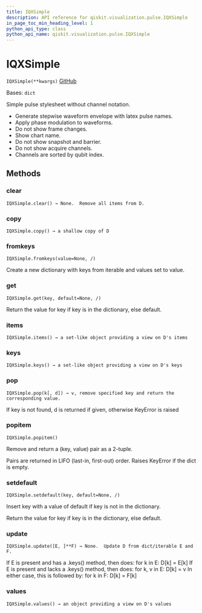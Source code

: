```yaml
---
title: IQXSimple
description: API reference for qiskit.visualization.pulse.IQXSimple
in_page_toc_min_heading_level: 1
python_api_type: class
python_api_name: qiskit.visualization.pulse.IQXSimple
---
```


# IQXSimple

<span id="qiskit.visualization.pulse.IQXSimple" />

`IQXSimple(**kwargs)` [GitHub](https://github.com/qiskit/qiskit/tree/stable/0.24/qiskit/visualization/pulse_v2/stylesheet.py "view source code")

Bases: `dict`

Simple pulse stylesheet without channel notation.

*   Generate stepwise waveform envelope with latex pulse names.
*   Apply phase modulation to waveforms.
*   Do not show frame changes.
*   Show chart name.
*   Do not show snapshot and barrier.
*   Do not show acquire channels.
*   Channels are sorted by qubit index.

## Methods

<span id="qiskit-visualization-pulse-iqxsimple-clear" />

### clear

<span id="qiskit.visualization.pulse.IQXSimple.clear" />

`IQXSimple.clear() → None.  Remove all items from D.`

<span id="qiskit-visualization-pulse-iqxsimple-copy" />

### copy

<span id="qiskit.visualization.pulse.IQXSimple.copy" />

`IQXSimple.copy() → a shallow copy of D`

<span id="qiskit-visualization-pulse-iqxsimple-fromkeys" />

### fromkeys

<span id="qiskit.visualization.pulse.IQXSimple.fromkeys" />

`IQXSimple.fromkeys(value=None, /)`

Create a new dictionary with keys from iterable and values set to value.

<span id="qiskit-visualization-pulse-iqxsimple-get" />

### get

<span id="qiskit.visualization.pulse.IQXSimple.get" />

`IQXSimple.get(key, default=None, /)`

Return the value for key if key is in the dictionary, else default.

<span id="qiskit-visualization-pulse-iqxsimple-items" />

### items

<span id="qiskit.visualization.pulse.IQXSimple.items" />

`IQXSimple.items() → a set-like object providing a view on D's items`

<span id="qiskit-visualization-pulse-iqxsimple-keys" />

### keys

<span id="qiskit.visualization.pulse.IQXSimple.keys" />

`IQXSimple.keys() → a set-like object providing a view on D's keys`

<span id="qiskit-visualization-pulse-iqxsimple-pop" />

### pop

<span id="qiskit.visualization.pulse.IQXSimple.pop" />

`IQXSimple.pop(k[, d]) → v, remove specified key and return the corresponding value.`

If key is not found, d is returned if given, otherwise KeyError is raised

<span id="qiskit-visualization-pulse-iqxsimple-popitem" />

### popitem

<span id="qiskit.visualization.pulse.IQXSimple.popitem" />

`IQXSimple.popitem()`

Remove and return a (key, value) pair as a 2-tuple.

Pairs are returned in LIFO (last-in, first-out) order. Raises KeyError if the dict is empty.

<span id="qiskit-visualization-pulse-iqxsimple-setdefault" />

### setdefault

<span id="qiskit.visualization.pulse.IQXSimple.setdefault" />

`IQXSimple.setdefault(key, default=None, /)`

Insert key with a value of default if key is not in the dictionary.

Return the value for key if key is in the dictionary, else default.

<span id="qiskit-visualization-pulse-iqxsimple-update" />

### update

<span id="qiskit.visualization.pulse.IQXSimple.update" />

`IQXSimple.update([E, ]**F) → None.  Update D from dict/iterable E and F.`

If E is present and has a .keys() method, then does: for k in E: D\[k] = E\[k] If E is present and lacks a .keys() method, then does: for k, v in E: D\[k] = v In either case, this is followed by: for k in F: D\[k] = F\[k]

<span id="qiskit-visualization-pulse-iqxsimple-values" />

### values

<span id="qiskit.visualization.pulse.IQXSimple.values" />

`IQXSimple.values() → an object providing a view on D's values`

